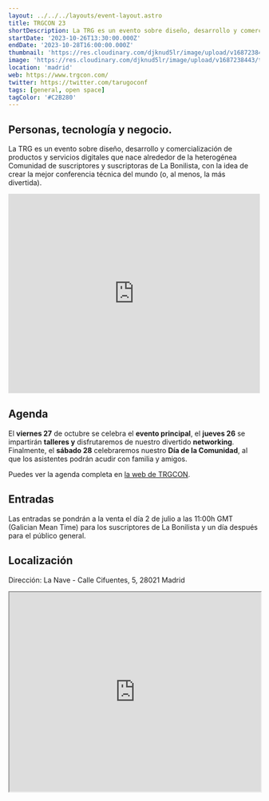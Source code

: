 ```yaml
---
layout: ../../../layouts/event-layout.astro
title: TRGCON 23
shortDescription: La TRG es un evento sobre diseño, desarrollo y comercialización de productos y servicios digitales que nace alrededor de la heterogénea Comunidad de suscriptores y suscriptoras de La Bonilista, con la idea de crear la mejor conferencia técnica del mundo (o, al menos, la más divertida).
startDate: '2023-10-26T13:30:00.000Z'
endDate: '2023-10-28T16:00:00.000Z'
thumbnail: 'https://res.cloudinary.com/djknud5lr/image/upload/v1687238443/trgcon_23_yguzr0.webp'
image: 'https://res.cloudinary.com/djknud5lr/image/upload/v1687238443/trgcon_23_yguzr0.webp'
location: 'madrid'
web: https://www.trgcon.com/
twitter: https://twitter.com/tarugoconf
tags: [general, open space]
tagColor: '#C2B280'
---
```


## Personas, tecnología y negocio.

La TRG es un evento sobre diseño, desarrollo y comercialización de productos y servicios digitales que nace alrededor de la heterogénea Comunidad de suscriptores y suscriptoras de La Bonilista, con la idea de crear la mejor conferencia técnica del mundo (o, al menos, la más divertida).

<iframe
  src="https://player.vimeo.com/video/829383642?title=0&amp;byline=0&amp;portrait=0&amp;color=dd0002&amp;autoplay=1&amp;dnt=1&amp;app_id=122963"
  width="100%"
  height="400"
  frameborder="0"
  allow="fullscreen; picture-in-picture"
  allowfullscreen=""
  title="#Tarugo22 - Videoresumen"
  data-ready="true"
></iframe>

## Agenda

El **viernes 27** de octubre se celebra el **evento principal**, el **jueves 26** se impartirán **talleres y** disfrutaremos de nuestro divertido **networking**. Finalmente, el **sábado 28** celebraremos nuestro **Día de la Comunidad**, al que los asistentes podrán acudir con familia y amigos.

Puedes ver la agenda completa en <a target="_blank" href="https://www.trgcon.com/#calendar">la web de TRGCON</a>.

## Entradas

Las entradas se pondrán a la venta el día 2 de julio a las 11:00h GMT (Galician Mean Time) para los suscriptores de La Bonilista y un día después para el público general.

## Localización

Dirección: La Nave - Calle Cifuentes, 5, 28021 Madrid

<iframe
  style="width: 100%; height: 400px;"
  height="400"
  allowfullscreen=""
  loading="lazy"
  referrerpolicy="no-referrer-when-downgrade"
  src="https://www.google.com/maps/embed?pb=!1m18!1m12!1m3!1d3040.7630779306296!2d-3.69857202325268!3d40.3476014598427!2m3!1f0!2f0!3f0!3m2!1i1024!2i768!4f13.1!3m3!1m2!1s0xd4226dc6a64c46b%3A0x23e1b239d4aea935!2sLa%20Nave!5e0!3m2!1ses!2ses!4v1687238977089!5m2!1ses!2ses"
  aria-label="La Nave - Calle Cifuentes, 5, 28021 Madrid"
></iframe>
